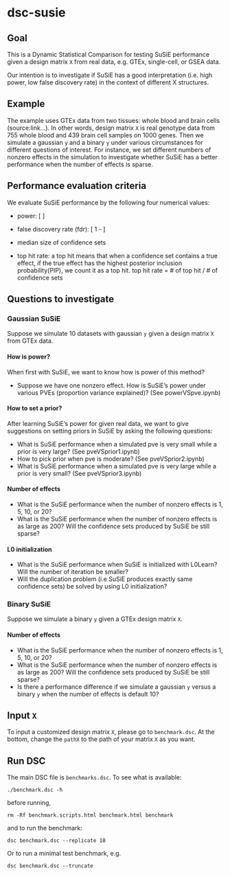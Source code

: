 # dsc-susie

## Goal

This is a Dynamic Statistical Comparison for testing SuSiE performance given a design matrix `X` from real data, e.g. GTEx, single-cell, or GSEA data.

Our intention is to investigate if SuSiE has a good interpretation (i.e. high power, low false discovery rate) in the context of different X structures.

## Example

The example uses GTEx data from two tissues: whole blood and brain cells (source:link...). In other words, design matrix `X` is real genotype data from 755 whole blood and 439 brain cell samples on 1000 genes. Then we simulate a gaussian `y` and a binary `y` under various circumstances for different questions of interest. For instance, we set different numbers of nonzero effects in the simulation to investigate whether SuSiE has a better performance when the number of effects is sparse. 

## Performance evaluation criteria

We evaluate SuSiE performance by the following four numerical values:

  - power: 
          \[ \frac{\text{# of confidence sets that contain at least one true effect}}{\text{# of true effects}}\]
  
  - false discovery rate (fdr):
          \[ 1 - \frac{\text{# of confidence sets that contain at least one true effect}}{\text{# of confidence sets}}\]
  
  - median size of confidence sets
  - top hit rate: a top hit means that when a confidence set contains a true effect, if the true effect has the highest posterior inclusion probability(PIP), we count it as a top hit. 
    top hit rate = # of top hit / # of confidence sets

## Questions to investigate

### Gaussian SuSiE

Suppose we simulate 10 datasets with gaussian `y` given a design matrix `X` from GTEx data. 

#### How is power?
When first with SuSiE, we want to know how is power of this method?

  - Suppose we have one nonzero effect. How is SuSiE's power under various PVEs (proportion variance explained)? (See powerVSpve.ipynb)
  
#### How to set a prior?
After learning SuSiE's power for given real data, we want to give suggestions on setting priors in SuSiE by asking the following questions: 

  - What is SuSiE performance when a simulated pve is very small while a prior is very large? (See pveVSprior1.ipynb)
  - How to pick prior when pve is moderate? (See pveVSprior2.ipynb)
  - What is SuSiE performance when a simulated pve is very large while a prior is very small? (See pveVSprior3.ipynb)
  
#### Number of effects
  - What is the SuSiE performance when the number of nonzero effects is 1, 5, 10, or 20?
  - What is the SuSiE performance when the number of nonzero effects is as large as 200? Will the confidence sets produced by SuSiE be still sparse?
  

#### L0 initialization
  - What is the SuSiE performance when SuSiE is initialized with L0Learn? Will the number of iteration be smaller? 
  - Will the duplication problem (i.e SuSiE produces exactly same confidence sets) be solved by using L0 initialization?

### Binary SuSiE
Suppose we simulate a binary `y` given a GTEx design matrix `X`. 

#### Number of effects
  - What is the SuSiE performance when the number of nonzero effects is 1, 5, 10, or 20?
  - What is the SuSiE performance when the number of nonzero effects is as large as 200? Will the confidence sets produced by SuSiE be still sparse?
  - Is there a performance difference if we simulate a gaussian `y` versus a binary `y` when the number of effects is default 10?
  
## Input `X`

To input a customized design matrix `X`, please go to `benchmark.dsc`. At the bottom, change the `pathX` to the path of your matrix `X` as you want. 

## Run DSC

The main DSC file is `benchmarks.dsc`. To see what is available:

```
./benchmark.dsc -h
```

before running, 
```
rm -Rf benchmark.scripts.html benchmark.html benchmark

```

and to run the benchmark:

```
dsc benchmark.dsc --replicate 10
```

Or to run a minimal test benchmark, e.g.
```
dsc benchmark.dsc --truncate
```

